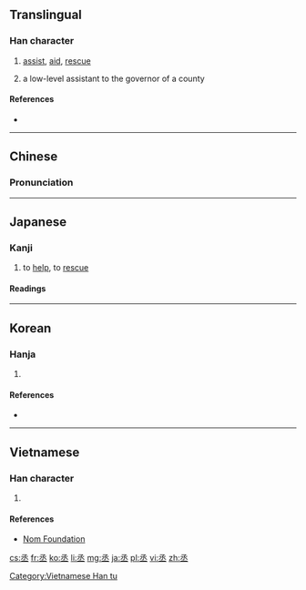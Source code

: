 ==Translingual==

===Han character===
{{Han char|rn=1|rad=一|as=05|sn=6|four=17103|canj=NEM,XNEM|ids=⿱氶一}}

# [[assist]], [[aid]], [[rescue]]
# {{context|archaic|lang=mul}} a low-level assistant to the governor of a county

====References====
* {{Han ref|kx=0078.050|dkj=00040|dj=0157.010|hdz=10019.080|uh=4E1E|ud=19998|bh=A5E0|bd=42464}}

----

==Chinese==
{{zh-hanzi-box|[[丞]]}}

===Pronunciation===
{{zh-pron
|m=chéng
|c=sing4
|mc=y
|oc=y
|ma=
|cat=v
}}

----

==Japanese==

===Kanji===
{{ja-kanji|grade=n|rs=一05}}

# to [[help]], to [[rescue]]

====Readings====
{{ja-readings
|on=[[しょう]] (shō), [[じょう]] (jō)
|kun=[[すくう]] (丞う, sukuu), [[たすける]] (丞ける, tasukeru)
|nanori=[[すけ]] (suke)
}}

----

==Korean==

===Hanja===
{{ko-hanja|hangeul=[[승]], [[증]]|rv=seung, jeung|mr=sŭng, chŭng|eumhun=[[정승]], [[나아갈]]|ehrv=jeongseung, naagal|ehmr=chǒngsǔng, naagal|ehy=}}

# {{defn|lang=ko|sort=一05}}

====References====
* {{Hanja ref|nav=10256}}

----

==Vietnamese==

===Han character===
{{vi-readings|rs=一05| hanviet = [[thừa]], [[chẳng]]}}

# {{defn|vi|sort=一05}}

====References====
*[http://nomfoundation.org/common/nom_details.php?codepoint=4e1e Nom Foundation]

[[Category:Vietnamese Han tu]]

[[cs:丞]]
[[fr:丞]]
[[ko:丞]]
[[li:丞]]
[[mg:丞]]
[[ja:丞]]
[[pl:丞]]
[[vi:丞]]
[[zh:丞]]